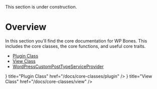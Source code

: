 
<Callout type="important" emoji="🚧">
This section is under construction.
</Callout>

# Overview

In this section you'll find the core documentation for WP Bones. This includes the core classes, the core functions, and useful core traits.

- [Plugin Class](/docs/core-classes/plugin)
- [View Class](/docs/core-classes/view)
- [WordPressCustomPostTypeServiceProvider](/docs/core-classes/cpt)

<Cards>
  <Cards.Card icon={<IconPlug color="#74C0FC" />} title="Plugin Class" href="/docs/core-classes/plugin" />
  <Cards.Card icon={<IconSourceCode color="#74C0FC" />} title="View Class" href="/docs/core-classes/view" />
</Cards>